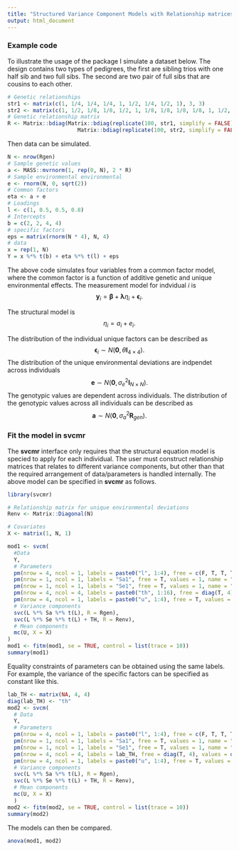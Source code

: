 ```yaml
---
title: "Structured Variance Component Models with Relationship matrices"
output: html_document
---
```


### Example code
To illustrate the usage of the package I simulate a dataset below. The design contains two types of pedigrees, the first are sibling trios with one half sib and two full sibs. The second are two pair of full sibs that are cousins to each other.

```r
# Genetic relationships
str1 <- matrix(c(1, 1/4, 1/4, 1/4, 1, 1/2, 1/4, 1/2, 1), 3, 3)
str2 <- matrix(c(1, 1/2, 1/8, 1/8, 1/2, 1, 1/8, 1/8, 1/8, 1/8, 1, 1/2, 1/8, 1/8, 1/2, 1), 4, 4)
# Genetic relationship matrix
R <- Matrix::bdiag(Matrix::bdiag(replicate(100, str1, simplify = FALSE)),
                      Matrix::bdiag(replicate(100, str2, simplify = FALSE)))
```

Then data can be simulated.
```r
N <- nrow(Rgen)
# Sample genetic values
a <- MASS::mvrnorm(1, rep(0, N), 2 * R)
# Sample environmental environmental
e <- rnorm(N, 0, sqrt(2))
# Common factors
eta <- a + e
# Loadings
l <- c(1, 0.5, 0.5, 0.8)
# Intercepts
b = c(2, 2, 4, 4)
# specific factors
eps = matrix(rnorm(N * 4), N, 4)
# data
x = rep(1, N)
Y = x %*% t(b) + eta %*% t(l) + eps
```

The above code simulates four variables from a common factor model, where the common factor is a function of additive genetic and unique environmental effects. The measurement model for indvidual $i$ is
$$
\boldsymbol{y}_i = \boldsymbol{\beta} + \boldsymbol{\lambda} \eta_i + \boldsymbol{\epsilon}_i.
$$

The structural model is
$$
\eta_i = a_i + e_i.
$$

The distribution of the individual unique factors can be described as
$$
\boldsymbol{\epsilon}_i \sim N(\boldsymbol{0}, \theta \mathbf{I}_{4\times 4}).
$$
The distribution of the unique environmental deviations are indpendet across individuals
$$
\boldsymbol{e} \sim N(\boldsymbol{0}, \sigma^2_e \mathbf{I}_{N\times N}).
$$
The genotypic values are dependent across individuals. The distribution of the genotypic values across all individuals can be described as
$$
\boldsymbol{a} \sim N(\boldsymbol{0}, \sigma^2_a \mathbf{R}_{gen}).
$$

### Fit the model in **svcmr**
The **svcmr** interface only requires that the structural equation model is specied to apply for each individual. The user must construct relationship matrices that relates to different variance components, but other than that the required arrangement of data/parameters is handled internally. The above model can be specified in **svcmr** as follows.
```r
library(svcmr)

# Relationship matrix for unique environmental deviations
Renv <- Matrix::Diagonal(N)

# Covariates
X <- matrix(1, N, 1)

mod1 <- svcm(
  #Data
  Y,
  # Parameters
  pm(nrow = 4, ncol = 1, labels = paste0("l", 1:4), free = c(F, T, T, T), values = 1, name = "L"),
  pm(nrow = 1, ncol = 1, labels = "Sa1", free = T, values = 1, name = "Sa"),
  pm(nrow = 1, ncol = 1, labels = "Se1", free = T, values = 1, name = "Se"),
  pm(nrow = 4, ncol = 4, labels = paste0("th", 1:16), free = diag(T, 4), values = diag(4), name = "TH"),
  pm(nrow = 4, ncol = 1, labels = paste0("u", 1:4), free = T, values = 0, name = "U"),
  # Variance components
  svc(L %*% Sa %*% t(L), R = Rgen),
  svc(L %*% Se %*% t(L) + TH, R = Renv),
  # Mean components
  mc(U, X = X)
)
mod1 <- fitm(mod1, se = TRUE, control = list(trace = 10))
summary(mod1)
```

Equality constraints of parameters can be obtained using the same labels. For example, the variance of the specific factors can be specified as constant like this.
```r
lab_TH <- matrix(NA, 4, 4)
diag(lab_TH) <- "th"
mod2 <- svcm(
  # Data
  Y,
  # Parameters
  pm(nrow = 4, ncol = 1, labels = paste0("l", 1:4), free = c(F, T, T, T), values = 1, name = "L"),
  pm(nrow = 1, ncol = 1, labels = "Sa1", free = T, values = 1, name = "Sa"),
  pm(nrow = 1, ncol = 1, labels = "Se1", free = T, values = 1, name = "Se"),
  pm(nrow = 4, ncol = 4, labels = lab_TH, free = diag(T, 4), values = diag(4), name = "TH"),
  pm(nrow = 4, ncol = 1, labels = paste0("u", 1:4), free = T, values = 0, name = "U"),
  # Variance components
  svc(L %*% Sa %*% t(L), R = Rgen),
  svc(L %*% Se %*% t(L) + TH, R = Renv),
  # Mean components
  mc(U, X = X)
  )
mod2 <- fitm(mod2, se = TRUE, control = list(trace = 10))
summary(mod2)

```

The models can then be compared.
```r
anova(mod1, mod2)
```

